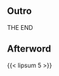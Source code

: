 <!-- Once upon a time, when printing was not so electronically automated, it was
difficult to add material to the end of a previously-typeset section of front
matter. So, if there was a subsequent printing of the book, with new material
that ought to go in front matter, the problem was solved by placing the new
material in "back matter." Then, the original pagination did not have to be
altered.

That is a situation you are never likely to address. When most authors speak
about "back matter," what they mean is explanatory material that follows the end
of the story. That is, anything after the final Chapter, Epilogue, or
Conclusion. A good example can be found in J.R.R. Tolkien's The Return of the
King, which has quite a bit of material following the end of the story. That
material discusses the language and history of the Elves, and a variety of other
things. But its page numbering continues Arabic. It looks like critical
commentary, but it is part of Tolkien's original, fictional structure for the
book. Thus, it is main matter.

So, your book is unlikely to have true back matter. If you do, DO NOT change
page numbering, this is not advised for P.O.D. books, as it may confuse someone
performing quality inspection; true back matter is so rare.

See:
https://ctan.math.illinois.edu/macros/luatex/latex/novel/doc/novel-documentation.html#hD.3.4.1
-->

## Outro

:::{align=center vfill=both}
[THE END]{scale=3.6}
:::

## Afterword {.chapterlike}

{{< lipsum 5 >}}
